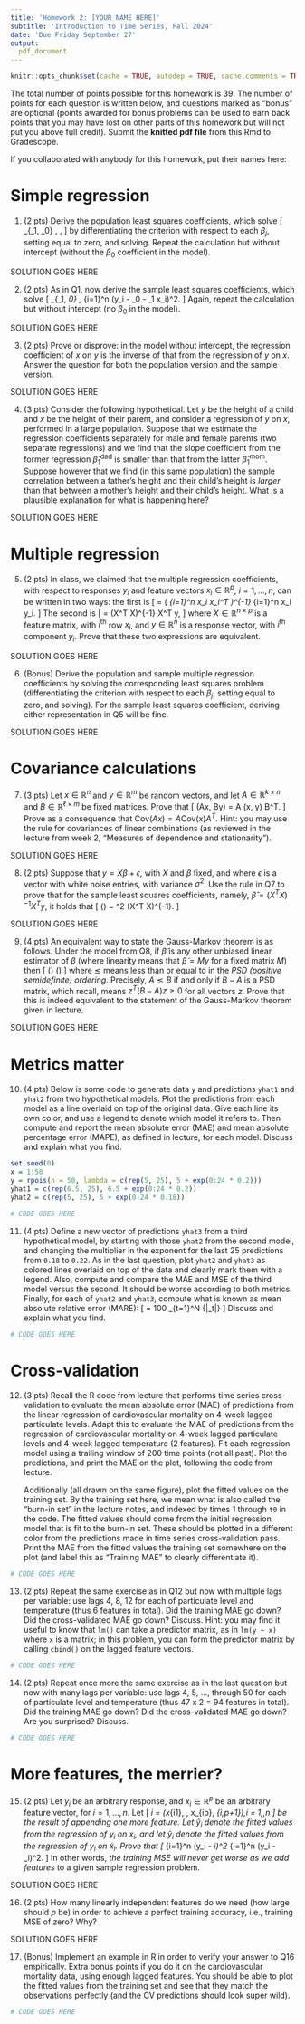 ```yaml
---
title: 'Homework 2: [YOUR NAME HERE]'
subtitle: 'Introduction to Time Series, Fall 2024'
date: 'Due Friday September 27'
output:
  pdf_document
---
```


```r
knitr::opts_chunk$set(cache = TRUE, autodep = TRUE, cache.comments = TRUE)
```

The total number of points possible for this homework is 39. The number of 
points for each question is written below, and questions marked as "bonus" are 
optional (points awarded for bonus problems can be used to earn back points that 
you may have lost on other parts of this homework but will not put you above 
full credit). Submit the **knitted pdf file** from this Rmd to Gradescope. 

If you collaborated with anybody for this homework, put their names here:

# Simple regression

1. (2 pts) 
Derive the population least squares coefficients, which solve 
\[
\min_{\beta_1, \beta_0} \, \mathbb{E} \big[ (y - \beta_0 - \beta_1 x)^2 \big],
\]
by differentiating the criterion with respect to each $\beta_j$, setting equal
to zero, and solving. Repeat the calculation but without intercept (without the
$\beta_0$ coefficient in the model). 

SOLUTION GOES HERE

2. (2 pts)
As in Q1, now derive the sample least squares coefficients, which solve
\[
\min_{\beta_1, \beta_0} \, \sum_{i=1}^n (y_i - \beta_0 - \beta_1 x_i)^2.
\]
Again, repeat the calculation but without intercept (no $\beta_0$ in the model). 

SOLUTION GOES HERE

3. (2 pts)
Prove or disprove: in the model without intercept, the regression coefficient of
$x$ on $y$ is the inverse of that from the regression of $y$ on $x$. Answer the 
question for both the population version and the sample version.

SOLUTION GOES HERE

4. (3 pts)
Consider the following hypothetical. Let $y$ be the height of a child and $x$ be
the height of their parent, and consider a regression of $y$ on $x$, performed 
in a large population. Suppose that we estimate the regression coefficients 
separately for male and female parents (two separate regressions) and we find 
that the slope coefficient from the former regression $\hat\beta_1^{\text{dad}}$ 
is smaller than that from the latter $\hat\beta_1^{\text{mom}}$. Suppose however
that we find (in this same population) the sample correlation between a father's 
height and their child's height is *larger* than that between a mother's height 
and their child's height. What is a plausible explanation for what is happening 
here? 

SOLUTION GOES HERE

# Multiple regression

5. (2 pts)
In class, we claimed that the multiple regression coefficients, with respect to
responses $y_i$ and feature vectors $x_i \in \mathbb{R}^p$, $i = 1,\dots,n$, can 
be written in two ways: the first is
\[
\hat\beta = \bigg( \sum_{i=1}^n x_i x_i^T \bigg)^{-1} \sum_{i=1}^n x_i y_i.
\]
The second is 
\[
\hat\beta = (X^T X)^{-1} X^T y,
\]
where $X \in \mathbb{R}^{n \times p}$ is a feature matrix, with $i^{\text{th}}$ 
row $x_i$, and $y \in \mathbb{R}^n$ is a response vector, with $i^{\text{th}}$ 
component $y_i$. Prove that these two expressions are equivalent.

SOLUTION GOES HERE

6. (Bonus)
Derive the population and sample multiple regression coefficients by solving the
corresponding least squares problem (differentiating the criterion with respect
to each $\beta_j$, setting equal to zero, and solving). For the sample least
squares coefficient, deriving either representation in Q5 will be fine.

SOLUTION GOES HERE

# Covariance calculations

7. (3 pts)
Let $x \in \mathbb{R}^n$ and $y \in \mathbb{R}^m$ be random vectors, and let 
$A \in \mathbb{R}^{k \times n}$ and $B \in \mathbb{R}^{\ell \times m}$ be fixed
matrices. Prove that
\[
\mathrm{Cov}(Ax, By) = A \mathrm{Cov}(x, y) B^T.
\]
Prove as a consequence that $\mathrm{Cov}(Ax) = A \mathrm{Cov}(x) A^T$. Hint:
you may use the rule for covariances of linear combinations (as reviewed in the 
lecture from week 2, "Measures of dependence and stationarity").

SOLUTION GOES HERE

8. (2 pts)
Suppose that $y = X \beta + \epsilon$, with $X$ and $\beta$ fixed, and where 
$\epsilon$ is a vector with white noise entries, with variance $\sigma^2$. Use 
the rule in Q7 to prove that for the sample least squares coefficients, namely, 
$\hat\beta = (X^T X)^{-1} X^T y$, it holds that
\[
\mathrm{Cov}(\hat\beta) = \sigma^2 (X^T X)^{-1}.
\]

SOLUTION GOES HERE

9. (4 pts)
An equivalent way to state the Gauss-Markov theorem is as follows. Under the 
model from Q8, if $\tilde\beta$ is any other unbiased linear estimator of
$\beta$ (where linearity means that $\tilde\beta = My$ for a fixed matrix $M$)
then 
\[
\mathrm{Cov}(\hat\beta) \lesssim \mathrm{Cov}(\tilde\beta)
\]
where $\lesssim$ means less than or equal to in the *PSD (positive semidefinite)
ordering*. Precisely, $A \lesssim B$ if and only if $B-A$ is a PSD matrix, which
recall, means $z^T (B-A) z \geq 0$ for all vectors $z$. Prove that this is 
indeed equivalent to the statement of the Gauss-Markov theorem given in lecture. 

SOLUTION GOES HERE

# Metrics matter

10. (4 pts) 
Below is some code to generate data `y` and predictions `yhat1` and `yhat2` from
two hypothetical models. Plot the predictions from each model as a line overlaid
on top of the original data. Give each line its own color, and use a legend to 
denote which model it refers to. Then compute and report the mean absolute error 
(MAE) and mean absolute percentage error (MAPE), as defined in lecture, for each
model. Discuss and explain what you find. 

```r
set.seed(0)
x = 1:50
y = rpois(n = 50, lambda = c(rep(5, 25), 5 + exp(0:24 * 0.2)))
yhat1 = c(rep(6.5, 25), 6.5 + exp(0:24 * 0.2))
yhat2 = c(rep(5, 25), 5 + exp(0:24 * 0.18))

# CODE GOES HERE
```

11. (4 pts)
Define a new vector of predictions `yhat3` from a third hypothetical model, by
starting with those `yhat2` from the second model, and changing the multiplier
in the exponent for the last 25 predictions from `0.18` to `0.22`. As in the
last question, plot `yhat2` and `yhat3` as colored lines overlaid on top of the
data and clearly mark them with a legend. Also, compute and compare the MAE and
MSE of the third model versus the second. It should be worse according to both
metrics. Finally, for each of `yhat2` and `yhat3`, compute what is known as mean 
absolute relative error (MARE):
\[
\mathrm{MARE} = 100 \times \frac{1}{N} \sum_{t=1}^N \frac{|y_t - \hat{y}_t|}
{|\hat{y}_t|} 
\]
Discuss and explain what you find.

```r
# CODE GOES HERE
```

# Cross-validation

12. (3 pts)
Recall the R code from lecture that performs time series cross-validation to 
evaluate the mean absolute error (MAE) of predictions from the linear regression
of cardiovascular mortality on 4-week lagged particulate levels. Adapt this to 
evaluate the MAE of predictions from the regression of cardiovascular mortality 
on 4-week lagged particulate levels and 4-week lagged temperature (2 features).
Fit each regression model using a trailing window of 200 time points (not all 
past). Plot the predictions, and print the MAE on the plot, following the code
from lecture.

    Additionally (all drawn on the same figure), plot the fitted values on the 
training set. By the training set here, we mean what is also called the "burn-in
set" in the lecture notes, and indexed by times 1 through `t0` in the code. The 
fitted values should come from the initial regression model that is fit to the 
burn-in set. These should be plotted in a different color from the predictions
made in time series cross-validation pass. Print the MAE from the fitted values 
the training set somewhere on the plot (and label this as "Training MAE" to 
clearly differentiate it).

```r
# CODE GOES HERE
```

13. (2 pts)
Repeat the same exercise as in Q12 but now with multiple lags per variable: use
lags 4, 8, 12 for each of particulate level and temperature (thus 6 features in 
total). Did the training MAE go down? Did the cross-validated MAE go down? 
Discuss. Hint: you may find it useful to know that `lm()` can take a predictor
matrix, as in `lm(y ~ x)` where `x` is a matrix; in this problem, you can form 
the predictor matrix by calling `cbind()` on the lagged feature vectors.

```r
# CODE GOES HERE
```

14. (2 pts)
Repeat once more the same exercise as in the last question but now with many
lags per variable: use lags 4, 5, ..., through 50 for each of particulate level 
and temperature (thus 47 x 2 = 94 features in total). Did the training MAE go 
down? Did the cross-validated MAE go down? Are you surprised? Discuss.

```r
# CODE GOES HERE
```

# More features, the merrier?

15. (2 pts)
Let $y_i$ be an arbitrary response, and $x_i \in \mathbb{R}^p$ be an arbitrary 
feature vector, for $i = 1,\dots,n$. Let 
\[
\tilde{x}_i = (x_{i1}, \dots, x_{ip}, \tilde{x}_{i,p+1}),\quad i = 1,\dots,n
\]
be the result of appending one more feature. Let $\hat{y}_i$ denote the fitted 
values from the regression of $y_i$ on $x_i$, and let $\tilde{y}_i$ denote the 
fitted values from the regression of $y_i$ on $\tilde{x}_i$. Prove that 
\[
\sum_{i=1}^n (y_i - \tilde{y}_i)^2 \leq \sum_{i=1}^n (y_i - \hat{y}_i)^2.
\]
In other words, *the training MSE will never get worse as we add features* to a 
given sample regression problem.

SOLUTION GOES HERE

16. (2 pts) 
How many linearly independent features do we need (how large should $p$ be) in 
order to achieve a perfect training accuracy, i.e., training MSE of zero? Why?

SOLUTION GOES HERE

17. (Bonus)
Implement an example in R in order to verify your answer to Q16 empirically. 
Extra bonus points if you do it on the cardiovascular mortality data, using
enough lagged features. You should be able to plot the fitted values from the 
training set and see that they match the observations perfectly (and the CV
predictions should look super wild).

```r
# CODE GOES HERE
```
